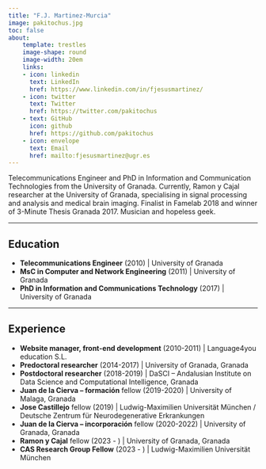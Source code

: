 ```yaml
---
title: "F.J. Martinez-Murcia"
image: pakitochus.jpg
toc: false
about: 
    template: trestles
    image-shape: round
    image-width: 20em
    links:
    - icon: linkedin
      text: LinkedIn
      href: https://www.linkedin.com/in/fjesusmartinez/
    - icon: twitter
      text: Twitter
      href: https://twitter.com/pakitochus
    - text: GitHub
      icon: github
      href: https://github.com/pakitochus
    - icon: envelope
      text: Email
      href: mailto:fjesusmartinez@ugr.es
---
```



Telecommunications Engineer and PhD in Information and Communication Technologies from the University of Granada. Currently, Ramon y Cajal researcher at the University of Granada, specialising in signal processing and analysis and medical brain imaging. Finalist in Famelab 2018 and winner of 3-Minute Thesis Granada 2017. Musician and hopeless geek.

---

## Education
- **Telecommunications Engineer** (2010) | University of Granada
- **MsC in Computer and Network Engineering** (2011) | University of Granada
- **PhD in Information and Communications Technology** (2017) | University of Granada

---

## Experience
- **Website manager, front-end development** (2010-2011) | Language4you education S.L. 
- **Predoctoral researcher** (2014-2017) | University of Granada, Granada
- **Postdoctoral researcher** (2018-2019) | DaSCI – Andalusian Institute on Data Science and Computational Intelligence, Granada
- **Juan de la Cierva – formación** fellow (2019-2020) | University of Malaga, Granada
- **Jose Castillejo** fellow (2019) | Ludwig-Maximilien Universität München / Deutsche Zentrum für Neurodegenerative Erkrankungen
- **Juan de la Cierva – incorporación** fellow (2020-2022) | University of Granada, Granada
- **Ramon y Cajal** fellow (2023 - ) | University of Granada, Granada
- **CAS Research Group Fellow** (2023 - ) | Ludwig-Maximilien Universität München
